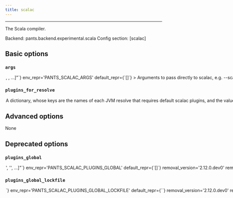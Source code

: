 ```yaml
---
title: scalac
---
```



---


The Scala compiler.

Backend: <span className="color--primary">pants.backend.experimental.scala</span>
Config section: <span className="color--primary">[scalac]</span>

<span className={styles.options}>

## Basic options


### `args`

<Option
  cli_repr={`--scalac-args="[<shell_str>, <shell_str>, ...]"`}
  env_repr='PANTS_SCALAC_ARGS'
  default_repr={`[]`}
>

Arguments to pass directly to scalac, e.g. `--scalac-args='-encoding UTF-8'`.

</Option>

### `plugins_for_resolve`

<Option
  cli_repr={`--scalac-plugins-for-resolve="{'key1': val1, 'key2': val2, ...}"`}
  env_repr='PANTS_SCALAC_PLUGINS_FOR_RESOLVE'
  default_repr={`{}`}
>

A dictionary, whose keys are the names of each JVM resolve that requires default `scalac` plugins, and the value is a comma-separated string consisting of scalac plugin names. Each specified plugin must have a corresponding `scalac_plugin` target that specifies that name in either its `plugin_name` field or is the same as its target name.

</Option>

## Advanced options

None

## Deprecated options


### `plugins_global`

<Option
  cli_repr={`--scalac-plugins-global="['<str>', '<str>', ...]"`}
  env_repr='PANTS_SCALAC_PLUGINS_GLOBAL'
  default_repr={`[]`}
  removal_version='2.12.0.dev0'
  removal_hint={'Use `--scalac-plugins-for-resolve` instead to use user resolves'}
>

A list of addresses of `scalac_plugin` targets which should be used for compilation of all Scala targets in a build.

If you set this, you must also set `[scalac].plugins_global_lockfile`.

</Option>

### `plugins_global_lockfile`

<Option
  cli_repr={`--scalac-plugins-global-lockfile=<str>`}
  env_repr='PANTS_SCALAC_PLUGINS_GLOBAL_LOCKFILE'
  default_repr={`<default>`}
  removal_version='2.12.0.dev0'
  removal_hint={'Use `--scalac-plugins-for-resolve` instead, which will add plugin dependencies to JVM user resolves.'}
>

The filename of the lockfile for global plugins. You must set this option to a file path, e.g. &#x27;3rdparty/jvm/global_scalac_plugins.lock&#x27;, if you set `[scalac].plugins_global`.

</Option>


</span>